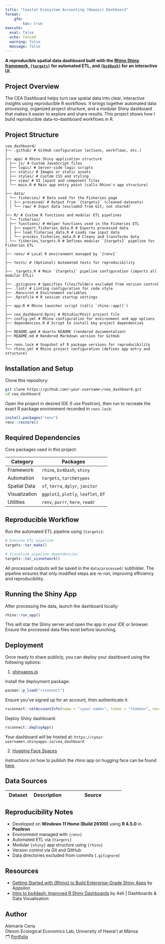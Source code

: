 ```yaml
---
title: "Coastal Ecosystem Accounting (Hawaii) Dashboard"
format: 
    gfm:
        toc: true
execute:
  eval: false
  echo: fenced
  warning: false
  message: false
---
```


**A reproducible spatial data dashboard built with the [Rhino Shiny framework](https://appsilon.github.io/rhino/), [`{targets}`](https://books.ropensci.org/targets/) for automated ETL, and [`{bs4Dash}`](https://bs4dash.rinterface.com/) for an interactive UI.**

## Project Overview

The CEA Dashboard helps turn raw spatial data into clear, interactive insights using reproducible R workflows. It brings together automated data processing, organized project structure, and a modular Shiny dashboard that makes it easier to explore and share results. This project shows how I build reproducible data-to-dashboard workflows in R.

## Project Structure

```text
cea_dashboard/
├── .github/ # GitHub configuration (actions, workflows, etc.)
│
├── app/ # Rhino Shiny application structure
│ ├── js/ # Custom JavaScript files
│ ├── logic/ # Server-side logic scripts
│ ├── static/ # Images or static assets
│ ├── styles/ # Custom CSS and styling
│ ├── view/ # UI layout and component files
│ └── main.R # Main app entry point (calls Rhino's app structure)
│
├── data/
│ └── fisheries/ # Data used for the Fisheries page
│ │ ├── processed/ # Output from `{targets}` (cleaned datasets)
│ │ └── raw/ # Input data (excluded from Git; not shared)
|
├── R/ # Custom R functions and modular ETL pipelines
│ └── fisheries/
│ ├── functions/ # Helper functions used in the Fisheries ETL
│ │ ├── export_fisheries_data.R # Exports processed data
│ │ ├── load_fisheries_data.R # Loads raw input data
│ │ └── process_fisheries_data.R # Cleans and transforms data
│ └── fisheries_targets.R # Defines modular `{targets}` pipeline for Fisheries ETL
│
├── renv/ # Local R environment managed by `{renv}`
│
├── tests/ # (Optional) Automated tests for reproducibility
│
├── _targets.R # Main `{targets}` pipeline configuration (imports all modular ETLs)
│
├── .gitignore # Specifies files/folders excluded from version control
├── .lintr # Linting configuration for code style
├── .Renviron # Environment variables
├── .Rprofile # R session startup settings
│
├── app.R # Rhino launcher script (calls `rhino::app()`)
│
├── cea_dashboard.Rproj # RStudio/Posit project file
├── config.yml # Rhino configuration for environment and app options
├── dependencies.R # Script to install key project dependencies
│
├── README.qmd # Quarto README (rendered documentation)
├── README.md # Rendered Markdown version for GitHub
│
├── renv.lock # Snapshot of R package versions for reproducibility
└── rhino.yml # Rhino project configuration (defines app entry and structure)
```

## Installation and Setup

Clone this repository:

```bash
git clone https://github.com/<your-username>/cea_dashboard.git
cd cea_dashboard
```

Open the project in desired IDE (I use Positron), then run to recreate the exact R package environment recorded in `renv.lock`:

```r
install.packages("renv")
renv::restore()
```

## Required Dependencies

Core packages used in this project:

| Category      | Packages                             |
| ------------- | ------------------------------------ |
| Framework     | `rhino`, `bs4Dash`, `shiny`          |
| Automation    | `targets`, `tarchetypes`             |
| Spatial Data  | `sf`, `terra`, `dplyr`, `janitor`    |
| Visualization | `ggplot2`, `plotly`, `leaflet`, `DT` |
| Utilities     | `renv`, `purrr`, `here`, `readr`     |

## Reproducible Workflow

Run the automated ETL pipeline using `{targets}`:

```r
# Execute ETL pipeline
targets::tar_make()  

# Visualize pipeline dependencies     
targets::tar_visnetwork()    
```

All processed outputs will be saved in the `data/processed/` subfolder. The pipeline ensures that only modified steps are re-run, improving efficiency and reproducibility.

## Running the Shiny App

After processing the data, launch the dashboard locally:

```r
rhino::run_app()
```

This will star the Shiny server and open the app in your IDE or browser. Ensure the processed data files exist before launching.

## Deployment

Once ready to share publicly, you can deploy your dashboard using the following options:

1. [shinyapps.io](https://www.shinyapps.io/)

Install the deployment package:

```r
pacman::p_load("rsconnect")
```

Ensure you've signed up for an account, then authenticate it:

```r
rsconnect::setAccountInfo(name = "<your-name>", token = "<token>", secret = "<secret>"
```

Deploy Shiny dashboard:

```r
rsconnect::deployApp()
```

Your dashboard will be hosted at: `https://<your-username>.shinyapps.io/cea_dashboard`

2. [Hugging Face Spaces](https://huggingface.co/spaces)

Instructions on how to publish the rhino app on hugging face can 
be found [here](https://appsilon.github.io/rhino/articles/how-to/publish-on-huggingface.html).

## Data Sources

| Dataset                     | Description                        | Source                                                       |
| --------------------------- | ---------------------------------- | ------------------------------------------------------------ |

## Reproducibility Notes

* Developed on **Windows 11 Home (Build 26100)** using **R 4.5.0** in **Positron**
* Environment managed with `{renv}`
* Automated ETL via `{targets}`
* Modular `{shiny}` app structure using `{rhino}`
* Version control via Git and GitHub
* Data directories excluded from commits (`.gitignore`)  

## Resources

* [Getting Started with {Rhino} to Build Enterprise-Grade Shiny Apps](https://www.youtube.com/watch?v=_Om68Yj5Sxc&list=PLNuj1Dnarqy6Ye2SuVtHiDiB1AHC0_HUu&index=18) by Appsilon
* [Intro to bs4dash: Improved R Shiny Dashboards](https://www.youtube.com/watch?v=LY6K_GD4ypc&list=PLNuj1Dnarqy6Ye2SuVtHiDiB1AHC0_HUu&index=25&t=362s) by Ash | Dashboards & Data Visualisation

## Author

Alemarie Ceria  
Oleson Ecological Economics Lab, University of Hawaiʻi at Mānoa  
🗂️ [Portfolio](https://alemarieceria.github.io/portfolio/)  